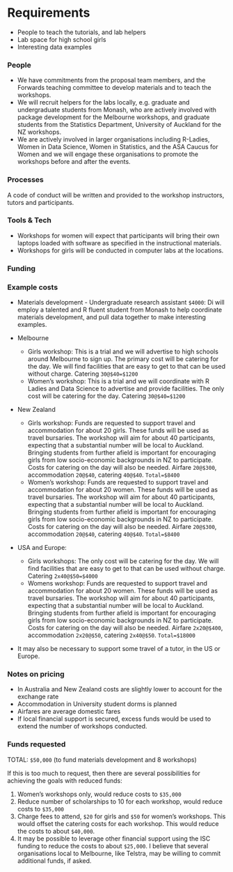 # Requirements
<!-- 
An idea of what is required to make the project actually happen
-->

- People to teach the tutorials, and lab helpers
- Lab space for high school girls
- Interesting data examples 

### People
<!--
Who needs to be involved, what's the proposed structure, what will it take to get their involvement?
-->

- We have commitments from the proposal team members, and the Forwards teaching committee to develop materials and to teach the workshops.
- We will recruit helpers for the labs locally, e.g. graduate and undergraduate students from Monash, who are actively involved with package development for the Melbourne workshops, and graduate students from the Statistics Department, University of Auckland for the NZ workshops. 
- We are actively involved in larger organisations including R-Ladies, Women in Data Science, Women in Statistics, and the ASA Caucus for Women and we will engage these organisations to promote the workshops before and after the events. 

### Processes
<!-- 
What processes need to be put in place e.g. codes of conduct, regular ISC meetings, handover to the community at large?
-->

A code of conduct will be written and provided to the workshop instructors, tutors and participants. 

### Tools & Tech
<!--
What is going to be needed to deliver this project? 

Will cloud computing be used - if yes are there are necessary components that will be deciding factors between providers?

Are there tools or tech that don't exist that will be produced to facilitate the project?
-->

- Workshops for women will expect that participants will bring their own laptops loaded with software as specified in the instructional materials.
- Workshops for girls will be conducted in computer labs at the locations. 

### Funding
<!-- 
[TO DO] THE GUIDANCE IS PRETTY UNCLEAR, ESP IN LIGHT OF GABOR'S PROPOSAL VS AWARD SIZE
-->

### Example costs

- Materials development - Undergraduate research assistant `$4000`: Di will employ a talented and R fluent student from Monash to help coordinate materials development, and pull data together to make interesting examples.
  
- Melbourne 
  - Girls workshop: This is a trial and we will advertise to high schools around Melbourne to sign up. The primary cost will be catering for the day. We will find facilities that are easy to get to that can be used without charge. Catering `30@$40=$1200`
  - Women's workshop: This is a trial and we will coordinate with R Ladies and Data Science to advertise and provide facilities. The only cost will be catering for the day. Catering `30@$40=$1200`

- New Zealand
  - Girls workshop: Funds are requested to support travel and accommodation for about 20 girls. These funds will be used as travel bursaries. The workshop will aim for about 40 participants, expecting that a substantial number will be local to Auckland. Bringing students from further afield is important for encouraging girls from low socio-economic backgrounds in NZ to participate. Costs for catering on the day will also be needed. Airfare `20@$300`, accommodation `20@$40`, catering `40@$40`. `Total=$8400`
  - Women's workshop: Funds are requested to support travel and accommodation for about 20 women. These funds will be used as travel bursaries. The workshop will aim for about 40 participants, expecting that a substantial number will be local to Auckland. Bringing students from further afield is important for encouraging girls from low socio-economic backgrounds in NZ to participate. Costs for catering on the day will also be needed. Airfare `20@$300`, accommodation `20@$40`, catering `40@$40`. `Total=$8400`

- USA and Europe: 
  - Girls workshops: The only cost will be catering for the day. We will find facilities that are easy to get to that can be used without charge. Catering `2x40@$50=$4000`
  - Womens workshop: Funds are requested to support travel and accommodation for about 20 women. These funds will be used as travel bursaries. The workshop will aim for about 40 participants, expecting that a substantial number will be local to Auckland. Bringing students from further afield is important for encouraging girls from low socio-economic backgrounds in NZ to participate. Costs for catering on the day will also be needed. Airfare `2x20@$400`, accommodation `2x20@$50`, catering `2x40@$50`. `Total=$18000`
  
- It may also be necessary to support some travel of a tutor, in the US or Europe. 
 
### Notes on pricing

- In Australia and New Zealand costs are slightly lower to account for the exchange rate
- Accommodation in University student dorms is planned
- Airfares are average domestic fares
- If local financial support is secured, excess funds would be used to extend the number of workshops conducted.

### Funds requested

TOTAL: `$50,000` (to fund materials development and 8 workshops)

If this is too much to request, then there are several possibilities for achieving the goals with reduced funds:

1. Women's workshops only, would reduce costs to `$35,000`
2. Reduce number of scholarships to 10 for each workshop, would reduce costs to `$35,000`
3. Charge fees to attend, `$20` for girls and `$50` for women's workshops. This would offset the catering costs for each workshop. This would reduce the costs to about `$40,000`.
4. It may be possible to leverage other financial support using the ISC funding to reduce the costs to about `$25,000`. I believe that several organisations local to Melbourne, like Telstra, may be willing to commit additional funds, if asked.

<!--
## Summary
A summary of the requirements that contextualises the costs
-->
